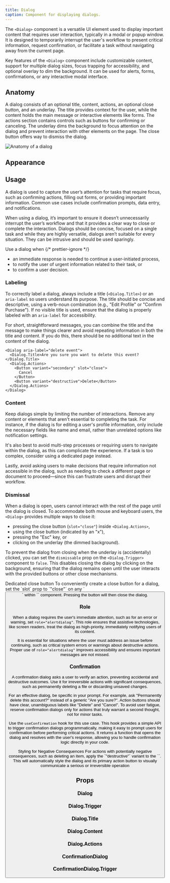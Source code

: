 ```yaml
---
title: Dialog
caption: Component for displaying dialogs.
---
```


The `<Dialog>` component is a versatile UI element used to display important content that requires user interaction, typically in a modal or popup window. It is designed to temporarily interrupt the user's workflow to present critical information, request confirmation, or facilitate a task without navigating away from the current page.

Key features of the `<Dialog>` component include customizable content, support for multiple dialog sizes, focus trapping for accessibility, and optional overlay to dim the background. It can be used for alerts, forms, confirmations, or any interactive modal interface.

## Anatomy

A dialog consists of an optional title, content, actions, an optional close button, and an underlay. The title provides context for the user, while the content holds the main message or interactive elements like forms. The actions section contains controls such as buttons for confirming or canceling. The underlay dims the background to focus attention on the dialog and prevent interaction with other elements on the page. The close button offers way to dismiss the dialog.

<Image
  src="/dialog/dialog-anatomy.jpg"
  alt="Anatomy of a dialog"
  width={800}
  height={550}
  className="mx-auto block"
/>

## Appearance

<AppearanceDemo component={title} />

<AppearanceTable component={title} />

## Usage

A dialog is used to capture the user’s attention for tasks that require focus, such as confirming actions, filling out forms, or providing important information. Common use cases include confirmation prompts, data entry, and notifications.

When using a dialog, it’s important to ensure it doesn’t unnecessarily interrupt the user’s workflow and that it provides a clear way to close or complete the interaction. Dialogs should be concise, focused on a single task and while they are highly versatile, dialogs aren’t suitable for every situation. They can be intrusive and should be used sparingly.

<Do>
  <Do.Description>
    Use a dialog when
    {/* prettier-ignore */}
    <ul>
      <li>an immediate response is needed to continue a user-initiated process,</li>
      <li>to notify the user of urgent information related to their task, or</li>
      <li>to confirm a user decision.</li>
    </ul>
  </Do.Description>
</Do>

### Labeling

To correctly label a dialog, always include a title (`<Dialog.Title>`) or an `aria-label` so users understand its purpose. The title should be concise and descriptive, using a verb-noun combination (e.g., "Edit Profile" or "Confirm Purchase"). If no visible title is used, ensure that the dialog is properly labeled with an `aria-label` for accessibility.

For short, straightforward messages, you can combine the title and the message to make things clearer and avoid repeating information in both the title and content. If you do this, there should be no additional text in the content of the dialog.

```tsx
<Dialog aria-label="delete event">
  <Dialog.Title>Are you sure you want to delete this event?</Dialog.Title>
  <Dialog.Actions>
    <Button variant="secondary" slot="close">
      Cancel
    </Button>
    <Button variant="destructive">Delete</Button>
  </Dialog.Actions>
</Dialog>
```

### Content

Keep dialogs simple by limiting the number of interactions. Remove any content or elements that aren't essential to completing the task. For instance, if the dialog is for editing a user's profile information, only include the necessary fields like name and email, rather than unrelated options like notification settings.

<ComponentDemo file="./dialog-content.demo.tsx" />

It's also best to avoid multi-step processes or requiring users to navigate within the dialog, as this can complicate the experience. If a task is too complex, consider using a dedicated page instead.

Lastly, avoid asking users to make decisions that require information not accessible in the dialog, such as needing to check a different page or document to proceed—since this can frustrate users and disrupt their workflow.

### Dismissal

When a dialog is open, users cannot interact with the rest of the page until the dialog is closed. To accommodate both mouse and keyboard users, the `<Dialog>` provides multiple ways to close it:

- pressing the close button (`slot="close"`) inside `<Dialog.Actions>`,
- using the close button (indicated by an "x"),
- pressing the "Esc" key, or
- clicking on the underlay (the dimmed background).

To prevent the dialog from closing when the underlay is (accidentally) clicked, you can set the `dismissable` prop on the `<Dialog.Trigger>` component to `false`. This disables closing the dialog by clicking on the background, ensuring that the dialog remains open until the user interacts with the provided buttons or other close mechanisms.

<ComponentDemo file="./dialog-dismiss.demo.tsx" />

<SectionMessage>
  <SectionMessage.Title>Dedicated close button</SectionMessage.Title>
  <SectionMessage.Content>
    To conveniently create a close button for a dialog, set the `slot` prop to `"close"` on any `<Button>` within `<Dialog.Actions>` component. Pressing the button will then close the dialog.
  </SectionMessage.Content>
</SectionMessage>

### Role

When a dialog requires the user's immediate attention, such as for an error or warning, set `role="alertdialog"`. This role ensures that assistive technologies, like screen readers, treat the dialog as high-priority, immediately notifying users of its content.

It is essential for situations where the user must address an issue before continuing, such as critical system errors or warnings about destructive actions. Proper use of `role="alertdialog"` improves accessibility and ensures important messages are not missed.

### Confirmation

A confirmation dialog asks a user to verify an action, preventing accidental and destructive outcomes. Use it for irreversible actions with significant consequences, such as permanently deleting a file or discarding unsaved changes.

For an effective dialog, be specific in your prompt. For example, ask "Permanently delete this account?" instead of a generic "Are you sure?". Action buttons should have clear, unambiguous labels like "Delete" and "Cancel". To avoid user fatigue, reserve confirmation dialogs only for actions that truly warrant a second thought, not for minor tasks.

Use the `useConfirmation` hook for this use case. This hook provides a simple API to trigger confirmation dialogs programmatically, making it easy to prompt users for confirmation before performing critical actions. It returns a function that opens the dialog and resolves with the user's response, allowing you to handle confirmation logic directly in your code.

<ComponentDemo file="./dialog-from-menu.demo.tsx" />

<SectionMessage>
  <SectionMessage.Title>
    Styling for Negative Consequences
  </SectionMessage.Title>
  <SectionMessage.Content>
    For actions with potentially negative consequences, such as deleting an item, apply the `"destructive"` variant to the `<ConfirmationDialog>`. This will automatically style the dialog and its primary action button to visually communicate a serious or irreversible operation
  </SectionMessage.Content>
</SectionMessage>

## Props

<StorybookHintMessage component={title} />

### Dialog

<PropsTable component={title} />

### Dialog.Trigger

<PropsTable component="DialogTrigger" />

### Dialog.Title

<PropsTable component="DialogTitle" />

### Dialog.Content

<PropsTable component="DialogContent" />

### Dialog.Actions

<PropsTable component="DialogActions" />

### ConfirmationDialog

<PropsTable component="ConfirmationDialog" />

### ConfirmationDialog.Trigger

<PropsTable component="DialogTrigger" />
